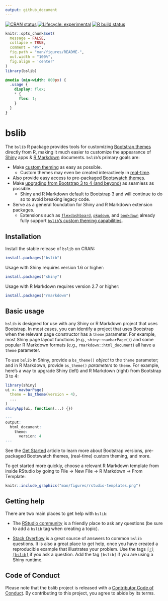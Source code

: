 ```yaml
---
output: github_document
---
```


<!-- badges: start -->

[![CRAN status](https://www.r-pkg.org/badges/version/bslib)](https://cran.r-project.org/package=bslib) [![Lifecycle: experimental](https://img.shields.io/badge/lifecycle-experimental-orange.svg)](https://lifecycle.r-lib.org/articles/stages.html) [![R build status](https://github.com/rstudio/bslib/workflows/R-CMD-check/badge.svg)](https://github.com/rstudio/bslib/actions)

<!-- badges: end -->

```r
knitr::opts_chunk$set(
  message = FALSE,
  collapse = TRUE,
  comment = "#>",
  fig.path = "man/figures/README-",
  out.width = "100%",
  fig.align = 'center'
)
library(bslib)
```

```scss
@media (min-width: 800px) {
  .usage {
    display: flex;
    * {
      flex: 1;
    }
  }
}
```

# bslib

The `bslib` R package provides tools for customizing [Bootstrap themes](https://getbootstrap.com/docs/4.6/getting-started/theming/) directly from R, making it much easier to customize the appearance of [Shiny](https://shiny.rstudio.com/) apps & [R Markdown](https://rmarkdown.rstudio.com/) documents. `bslib`'s primary goals are: 

* Make [custom theming](https://rstudio.github.io/bslib/articles/bslib.html#custom) as easy as possible.
  * Custom themes may even be created interactively in [real-time](https://rstudio.github.io/bslib/articles/bslib.html#real-time).
* Also provide easy access to pre-packaged [Bootswatch themes](https://rstudio.github.io/bslib/articles/bslib.html#bootswatch).
* Make [upgrading from Bootstrap 3 to 4 (and beyond)](https://rstudio.github.io/bslib/articles/bslib.html#versions) as seamless as possible.
  * Shiny and R Markdown default to Bootstrap 3 and will continue to do so to avoid breaking legacy code.
* Serve as a general foundation for Shiny and R Markdown extension packages. 
  * Extensions such as [`flexdashboard`](https://flexdashboard-pkg.netlify.app/articles/theme.html), [`pkgdown`](https://pkgdown.r-lib.org/dev/articles/customization.html), and [`bookdown`](https://pkgs.rstudio.com/bookdown/reference/bs4_book.html) already fully support [`bslib`'s custom theming capabilities](https://rstudio.github.io/bslib/articles/bslib.html#custom).

## Installation

Install the stable release of `bslib` on CRAN:

```r
install.packages("bslib")
```

Usage with Shiny requires version 1.6 or higher:

```r
install.packages("shiny")
```

Usage with R Markdown requires version 2.7 or higher:

```r
install.packages("rmarkdown")
```

## Basic usage {#usage}

`bslib` is designed for use with any Shiny or R Markdown project that uses Bootstrap. In most cases, you can identify a project that uses Bootstrap when the relevant page constructor has a `theme` parameter. For example, most Shiny page layout functions (e.g., `shiny::navbarPage()`) and some popular R Markdown formats (e.g., `rmarkdown::html_document`) all have a `theme` parameter. 

To use `bslib` in Shiny, provide a `bs_theme()` _object_ to the `theme` parameter; and in R Markdown, provide `bs_theme()` _parameters_ to `theme`. For example, here's a way to upgrade Shiny (left) and R Markdown (right) from Bootstrap 3 to 4:

<div class="usage">
```r
library(shiny)
ui <- navbarPage(
  theme = bs_theme(version = 4),
  ...
)
shinyApp(ui, function(...) {})
```
```r
---
output:
  html_document:
    theme:
      version: 4
---
```
</div>

See the [Get Started](https://rstudio.github.io/bslib/articles/bslib.html) article to learn more about Bootstrap versions, pre-packaged Bootswatch themes, (real-time) custom theming, and more.

To get started more quickly, choose a relevant R Markdown template from inside RStudio by going to File -> New File -> R Markdown -> From Template:

```r
knitr::include_graphics("man/figures/rstudio-templates.png")
```

## Getting help

There are two main places to get help with `bslib`:

+ The [RStudio community](https://community.rstudio.com) is a friendly place to ask any questions (be sure to add a `bslib` tag when creating a topic).

+ [Stack Overflow](https://stackoverflow.com/questions/tagged/bslib) is a great source of answers to common `bslib` questions. It is also a great place to get help, once you have created a reproducible example that illustrates your problem. Use the tags [`[r][bslib]`](https://stackoverflow.com/questions/tagged/bslib+r) if you ask a question. Add the tag `[bslib]` if you are using a Shiny runtime.

## Code of Conduct

Please note that the bslib project is released with a [Contributor Code of Conduct](https://github.com/rstudio/bslib/blob/master/CODE_OF_CONDUCT.md). By contributing to this project, you agree to abide by its terms.

